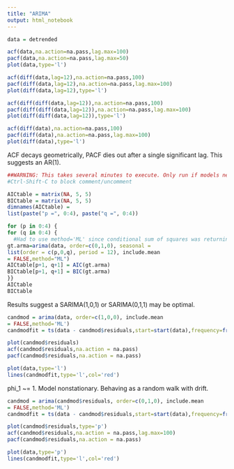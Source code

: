 ```yaml
---
title: "ARIMA"
output: html_notebook
---
```

```r
data = detrended

```

```r

acf(data,na.action=na.pass,lag.max=100)
pacf(data,na.action=na.pass,lag.max=50)
plot(data,type='l')
```
```r

acf(diff(data,lag=12),na.action=na.pass,100)
pacf(diff(data,lag=12),na.action=na.pass,lag.max=100)
plot(diff(data,lag=12),type='l')
```
```r

acf(diff(diff(data,lag=12)),na.action=na.pass,100)
pacf(diff(diff(data,lag=12)),na.action=na.pass,lag.max=100)
plot(diff(diff(data,lag=12)),type='l')
```



```r

acf(diff(data),na.action=na.pass,100)
pacf(diff(data),na.action=na.pass,lag.max=100)
plot(diff(data),type='l')
```


ACF decays geometrically, PACF dies out after a single significant lag. This suggests an AR(1). 

```r
##WARNING: This takes several minutes to execute. Only run if models need to be refit
#Ctrl-Shift-C to block comment/uncomment

AICtable = matrix(NA, 5, 5)
BICtable = matrix(NA, 5, 5)
dimnames(AICtable) =
list(paste("p =", 0:4), paste("q =", 0:4))

for (p in 0:4) {
for (q in 0:4) {
  #Had to use method='ML' since conditional sum of squares was returning nonstationary AR coefficients.
gt.arma=arima(data, order=c(0,1,0), seasonal =
list(order = c(p,0,q), period = 12), include.mean
= FALSE,method="ML")
AICtable[p+1, q+1] = AIC(gt.arma)
BICtable[p+1, q+1] = BIC(gt.arma)
}}
AICtable
BICtable
```
Results suggest a SARIMA(1,0,1) or SARIMA(0,1,1) may be optimal.

```r
candmod = arima(data, order=c(1,0,0), include.mean
= FALSE,method='ML')
candmodfit = ts(data - candmod$residuals,start=start(data),frequency=frequency(data))

plot(candmod$residuals)
acf(candmod$residuals,na.action = na.pass)
pacf(candmod$residuals,na.action = na.pass)

plot(data,type='l')
lines(candmodfit,type='l',col='red')

```

phi_1 ~= 1. Model nonstationary. Behaving as a random walk with drift. 

```r
candmod = arima(candmod$residuals, order=c(0,1,0), include.mean
= FALSE,method='ML')
candmodfit = ts(data - candmod$residuals,start=start(data),frequency=frequency(data))

plot(candmod$residuals,type='p')
acf(candmod$residuals,na.action = na.pass,lag.max=100)
pacf(candmod$residuals,na.action = na.pass)

plot(data,type='p')
lines(candmodfit,type='l',col='red')

```